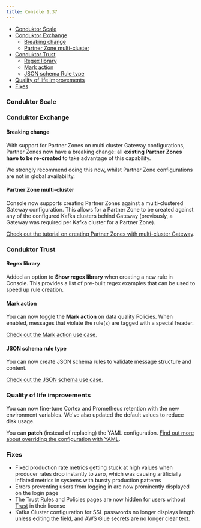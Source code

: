 ```yaml
---
title: Console 1.37
---
```


- [Conduktor Scale](#conduktor-scale)
- [Conduktor Exchange](#conduktor-exchange)
  - [Breaking change](#breaking-change)
  - [Partner Zone multi-cluster](#partner-zone-multi-cluster)
- [Conduktor Trust](#conduktor-trust)
  - [Regex library](#regex-library)
  - [Mark action](#mark-action)
  - [JSON schema Rule type](#json-schema-rule-type)
- [Quality of life improvements](#quality-of-life-improvements)
- [Fixes](#fixes)

### Conduktor Scale

### Conduktor Exchange

#### Breaking change

With support for Partner Zones on multi cluster Gateway configurations, Partner Zones now have a breaking change: all **existing Partner Zones have to be re-created** to take advantage of this capability.

We strongly recommend doing this now, whilst Partner Zone configurations are not in global availability.

#### Partner Zone multi-cluster

Console now supports creating Partner Zones against a multi-clustered Gateway configuration. This allows for a Partner Zone to be created against any of the configured Kafka clusters behind Gateway (previously, a Gateway was required per Kafka cluster for a Partner Zone).

[Check out the tutorial on creating Partner Zones with multi-cluster Gateway](/guide/tutorials/partner-zone-multi-cluster).

### Conduktor Trust

#### Regex library

Added an option to **Show regex library** when creating a new rule in Console. This provides a list of pre-built regex examples that can be used to speed up rule creation.

#### Mark action

You can now toggle the **Mark action** on data quality Policies. When enabled, messages that violate the rule(s) are tagged with a special header.

[Check out the Mark action use case.](/guide/use-cases/enforce-data-quality#mark-action)

#### JSON schema rule type

You can now create JSON schema rules to validate message structure and content.

[Check out the JSON schema use case.](/guide/use-cases/enforce-data-quality#json-schema-rule)

### Quality of life improvements

You can now fine-tune Cortex and Prometheus retention with the new environment variables. We've also updated the default values to reduce disk usage.

You can **patch** (instead of replacing) the YAML configuration. [Find out more about overriding the configuration with YAML](/guide/conduktor-in-production/deploy-artifacts/deploy-cortex#overriding-with-yaml).

### Fixes

- Fixed production rate metrics getting stuck at high values when producer rates drop instantly to zero, which was causing artificially inflated metrics in systems with bursty production patterns
- Errors preventing users from logging in are now prominently displayed on the login page
- The Trust Rules and Policies pages are now hidden for users without [Trust](https://conduktor.io/trust) in their license
- Kafka Cluster configuration for SSL passwords no longer displays length unless editing the field, and AWS Glue secrets are no longer clear text.
